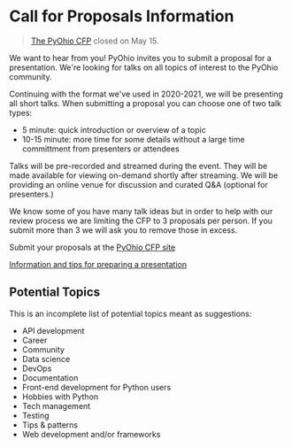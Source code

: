 <Seo title="PyOhio Call for Proposals" />

# Call for Proposals Information

> [The PyOhio CFP](https://pretalx.com/pyohio-2022/cfp) closed on May 15.

We want to hear from you! PyOhio invites you to submit a proposal for a presentation.
We're looking for talks on all topics of interest to the PyOhio community.

Continuing with the format we've used in 2020-2021, we will be presenting all short talks.
When submitting a proposal you can choose one of two talk types:

* 5 minute: quick introduction or overview of a topic
* 10-15 minute: more time for some details without a large time committment from presenters or attendees

Talks will be pre-recorded and streamed during the event.
They will be made available for viewing on-demand shortly after streaming.
We will be providing an online venue for discussion and curated Q&A (optional for presenters.)

We know some of you have many talk ideas but in order to help with our review process we are
limiting the CFP to 3 proposals per person.
If you submit more than 3 we will ask you to remove those in excess.

Submit your proposals at the [PyOhio CFP site](https://pretalx.com/pyohio-2022/cfp)

[Information and tips for preparing a presentation](/speaking/speaker-info)

## Potential Topics

This is an incomplete list of potential topics meant as suggestions:

* API development
* Career
* Community
* Data science
* DevOps
* Documentation
* Front-end development for Python users
* Hobbies with Python
* Tech management
* Testing
* Tips & patterns
* Web development and/or frameworks


